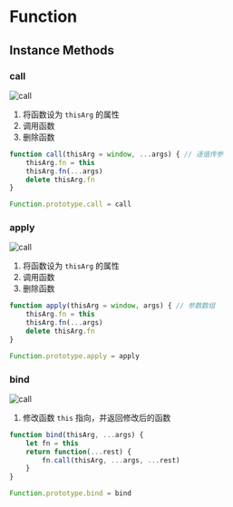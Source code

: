 # Function
## Instance Methods
### call
![call](public/img/js/function/call.png)
1. 将函数设为 `thisArg` 的属性
2. 调用函数
3. 删除函数
```js
function call(thisArg = window, ...args) { // 逐值传参
    thisArg.fn = this
    thisArg.fn(...args)
    delete thisArg.fn
}

Function.prototype.call = call
```
### apply
![call](public/img/js/function/call.png)
1. 将函数设为 `thisArg` 的属性
2. 调用函数
3. 删除函数
```js
function apply(thisArg = window, args) { // 参数数组
    thisArg.fn = this
    thisArg.fn(...args)
    delete thisArg.fn
}

Function.prototype.apply = apply
```
### bind
![call](public/img/js/function/call.png)
1. 修改函数 `this` 指向，并返回修改后的函数
```js
function bind(thisArg, ...args) {
    let fn = this
    return function(...rest) {
        fn.call(thisArg, ...args, ...rest)
    }
}

Function.prototype.bind = bind
```